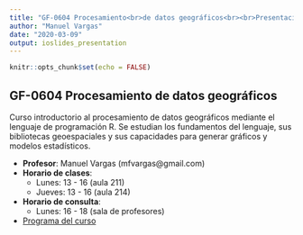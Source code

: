 ```yaml
---
title: "GF-0604 Procesamiento<br>de datos geográficos<br><br>Presentación del curso"
author: "Manuel Vargas"
date: "2020-03-09"
output: ioslides_presentation
---
```


```r
knitr::opts_chunk$set(echo = FALSE)
```

## GF-0604 Procesamiento de datos geográficos
Curso introductorio al procesamiento de datos geográficos mediante el lenguaje de programación R. Se estudian los fundamentos del lenguaje, sus bibliotecas geoespaciales y sus capacidades para generar gráficos y modelos estadísticos.

* **Profesor**: Manuel Vargas (mfvargas@gmail.com)
* **Horario de clases**:
    + Lunes: 13 - 16 (aula 211)
    + Jueves: 13 - 16 (aula 214)
* **Horario de consulta**:
    + Lunes: 16 - 18 (sala de profesores)
* [Programa del curso](https://github.com/geoprocesamiento-2020i/00-presentacion/blob/master/doc/GF-0604%20-%20Procesamiento%20de%20datos%20geogr%C3%A1ficos%20-%20Programa%20del%20curso%20-%202020-I.pdf)